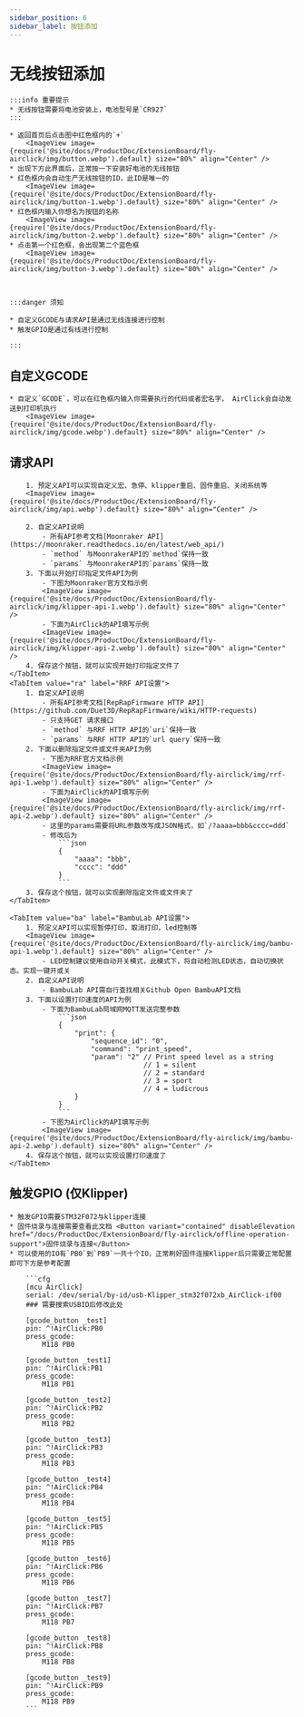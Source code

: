 ```yaml
---
sidebar_position: 6
sidebar_label: 按钮添加
---
```


# 无线按钮添加

    :::info 重要提示
    * 无线按钮需要将电池安装上，电池型号是`CR927`
    :::

    * 返回首页后点击图中红色框内的`+`
        <ImageView image={require('@site/docs/ProductDoc/ExtensionBoard/fly-airclick/img/button.webp').default} size="80%" align="Center" />
    * 出现下方此界面后，正常按一下安装好电池的无线按钮
    * 红色框内会自动生产无线按钮的ID，此ID是唯一的
        <ImageView image={require('@site/docs/ProductDoc/ExtensionBoard/fly-airclick/img/button-1.webp').default} size="80%" align="Center" />
    * 红色框内输入你想名为按钮的名称
        <ImageView image={require('@site/docs/ProductDoc/ExtensionBoard/fly-airclick/img/button-2.webp').default} size="80%" align="Center" />
    * 点击第一个红色框，会出现第二个蓝色框
        <ImageView image={require('@site/docs/ProductDoc/ExtensionBoard/fly-airclick/img/button-3.webp').default} size="80%" align="Center" />



    :::danger 须知

    * 自定义GCODE与请求API是通过无线连接进行控制
    * 触发GPIO是通过有线进行控制

    :::

## 自定义GCODE
    * 自定义`GCODE`，可以在红色框内输入你需要执行的代码或者宏名字， AirClick会自动发送到打印机执行
        <ImageView image={require('@site/docs/ProductDoc/ExtensionBoard/fly-airclick/img/gcode.webp').default} size="80%" align="Center" />

## 请求API

<Tabs>
    <TabItem value="ka" label="Klipper API设置" default>

        1. 预定义API可以实现自定义宏、急停、klipper重启、固件重启、关闭系统等
        <ImageView image={require('@site/docs/ProductDoc/ExtensionBoard/fly-airclick/img/api.webp').default} size="80%" align="Center" />

        2. 自定义API说明
            - 所有API参考文档[Moonraker API](https://moonraker.readthedocs.io/en/latest/web_api/)
            - `method` 与MoonrakerAPI的`method`保持一致
            - `params` 与MoonrakerAPI的`params`保持一致
        3. 下面以开始打印指定文件API为例
            - 下图为Moonraker官方文档示例
            <ImageView image={require('@site/docs/ProductDoc/ExtensionBoard/fly-airclick/img/klipper-api-1.webp').default} size="80%" align="Center" />
            - 下面为AirClick的API填写示例
            <ImageView image={require('@site/docs/ProductDoc/ExtensionBoard/fly-airclick/img/klipper-api-2.webp').default} size="80%" align="Center" />
        4. 保存这个按钮，就可以实现开始打印指定文件了
    </TabItem>
    <TabItem value="ra" label="RRF API设置">
        1. 自定义API说明
            - 所有API参考文档[RepRapFirmware HTTP API](https://github.com/Duet3D/RepRapFirmware/wiki/HTTP-requests)
            - 只支持GET 请求接口
            - `method` 与RRF HTTP API的`uri`保持一致
            - `params` 与RRF HTTP API的`url query`保持一致
        2. 下面以删除指定文件或文件夹API为例
            - 下图为RRF官方文档示例
            <ImageView image={require('@site/docs/ProductDoc/ExtensionBoard/fly-airclick/img/rrf-api-1.webp').default} size="80%" align="Center" />
            - 下面为AirClick的API填写示例
            <ImageView image={require('@site/docs/ProductDoc/ExtensionBoard/fly-airclick/img/rrf-api-2.webp').default} size="80%" align="Center" />
            - 这里的params需要将URL参数改写成JSON格式，如`/?aaaa=bbb&cccc=ddd`
            - 修改后为
                ```json
                {
                    "aaaa": "bbb",
                    "cccc": "ddd"
                }
                ```
        3. 保存这个按钮，就可以实现删除指定文件或文件夹了
    </TabItem>

    <TabItem value="ba" label="BambuLab API设置">
        1. 预定义API可以实现暂停打印，取消打印，led控制等
        <ImageView image={require('@site/docs/ProductDoc/ExtensionBoard/fly-airclick/img/bambu-api-1.webp').default} size="80%" align="Center" />
            - LED控制建议使用自动开关模式，此模式下，将自动检测LED状态，自动切换状态。实现一键开或关
        2. 自定义API说明
            - BambuLab API需自行查找相关Github Open BambuAPI文档
        3. 下面以设置打印速度的API为例
            - 下面为BambuLab局域网MQTT发送完整参数
                ```json
                {
                    "print": {
                        "sequence_id": "0",
                        "command": "print_speed",
                        "param": "2" // Print speed level as a string
                                     // 1 = silent
                                     // 2 = standard
                                     // 3 = sport
                                     // 4 = ludicrous
                    }
                }
                ```
            - 下图为AirClick的API填写示例
            <ImageView image={require('@site/docs/ProductDoc/ExtensionBoard/fly-airclick/img/bambu-api-2.webp').default} size="80%" align="Center" />
        4. 保存这个按钮，就可以实现设置打印速度了
    </TabItem>

</Tabs>
    

## 触发GPIO (仅Klipper)
    * 触发GPIO需要STM32F072与klipper连接
    * 固件烧录与连接需要查看此文档 <Button variant="contained" disableElevation href="/docs/ProductDoc/ExtensionBoard/fly-airclick/offline-operation-support">固件烧录与连接</Button>
    * 可以使用的IO有`PB0`到`PB9`一共十个IO，正常刷好固件连接Klipper后只需要正常配置即可下方是参考配置
    
        ```cfg
        [mcu AirClick]
        serial: /dev/serial/by-id/usb-Klipper_stm32f072xb_AirClick-if00
        ### 需要搜索USBID后修改此处

        [gcode_button _test]
        pin: ^!AirClick:PB0
        press_gcode:
            M118 PB0

        [gcode_button _test1]
        pin: ^!AirClick:PB1
        press_gcode:
            M118 PB1

        [gcode_button _test2]
        pin: ^!AirClick:PB2
        press_gcode:
            M118 PB2

        [gcode_button _test3]
        pin: ^!AirClick:PB3
        press_gcode:
            M118 PB3

        [gcode_button _test4]
        pin: ^!AirClick:PB4
        press_gcode:
            M118 PB4

        [gcode_button _test5]
        pin: ^!AirClick:PB5
        press_gcode:
            M118 PB5

        [gcode_button _test6]
        pin: ^!AirClick:PB6
        press_gcode:
            M118 PB6

        [gcode_button _test7]
        pin: ^!AirClick:PB7
        press_gcode:
            M118 PB7

        [gcode_button _test8]
        pin: ^!AirClick:PB8
        press_gcode:
            M118 PB8

        [gcode_button _test9]
        pin: ^!AirClick:PB9
        press_gcode:
            M118 PB9
        ```